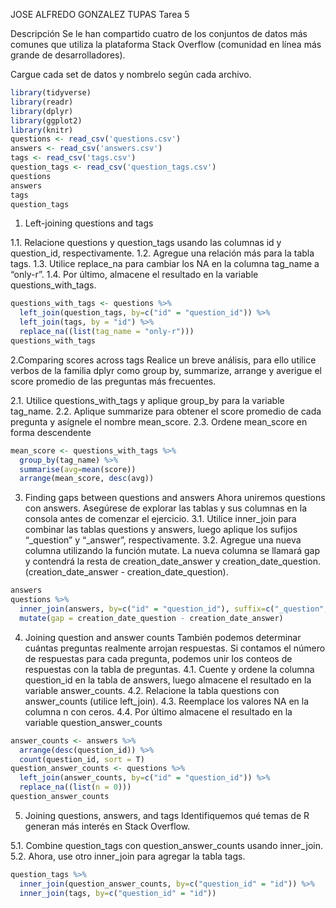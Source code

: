 JOSE ALFREDO GONZALEZ TUPAS
Tarea 5

Descripción
Se le han compartido cuatro de los conjuntos de datos más comunes que utiliza la plataforma
Stack Overflow (comunidad en línea más grande de desarrolladores).

Cargue cada set de datos y nombrelo según cada archivo.
```r
library(tidyverse)
library(readr)
library(dplyr)
library(ggplot2)
library(knitr)
questions <- read_csv('questions.csv')
answers <- read_csv('answers.csv')
tags <- read_csv('tags.csv')
question_tags <- read_csv('question_tags.csv')
questions
answers
tags
question_tags
```
1. Left-joining questions and tags

1.1. Relacione questions y question_tags usando las columnas id y question_id,
respectivamente.
1.2. Agregue una relación más para la tabla tags.
1.3. Utilice replace_na para cambiar los NA en la columna tag_name a "only-r".
1.4. Por último, almacene el resultado en la variable questions_with_tags.

```r
questions_with_tags <- questions %>% 
  left_join(question_tags, by=c("id" = "question_id")) %>% 
  left_join(tags, by = "id") %>% 
  replace_na((list(tag_name = "only-r")))
questions_with_tags
```
2.Comparing scores across tags
Realice un breve análisis, para ello utilice verbos de la familia dplyr como group by, summarize,
arrange y averigue el score promedio de las preguntas más frecuentes.

2.1. Utilice questions_with_tags y aplique group_by para la variable tag_name.
2.2. Aplique summarize para obtener el score promedio de cada pregunta y asígnele el
nombre mean_score.
2.3. Ordene mean_score en forma descendente

```r
mean_score <- questions_with_tags %>% 
  group_by(tag_name) %>% 
  summarise(avg=mean(score))
  arrange(mean_score, desc(avg))
```
3. Finding gaps between questions and answers
Ahora uniremos questions con answers. Asegúrese de explorar las tablas y sus columnas en la
consola antes de comenzar el ejercicio.
3.1. Utilice inner_join para combinar las tablas questions y answers, luego aplique los sufijos
"_question" y "_answer", respectivamente.
3.2. Agregue una nueva columna utilizando la función mutate. La nueva columna se llamará
gap y contendrá la resta de creation_date_answer y creation_date_question.
(creation_date_answer - creation_date_question).

```r
answers
questions %>% 
  inner_join(answers, by=c("id" = "question_id"), suffix=c("_question", "_answer")) %>% 
  mutate(gap = creation_date_question - creation_date_answer)
```
4. Joining question and answer counts
También podemos determinar cuántas preguntas realmente arrojan respuestas. Si contamos el
número de respuestas para cada pregunta, podemos unir los conteos de respuestas con la tabla
de preguntas.
4.1. Cuente y ordene la columna question_id en la tabla de answers, luego almacene el
resultado en la variable answer_counts.
4.2. Relacione la tabla questions con answer_counts (utilice left_join).
4.3. Reemplace los valores NA en la columna n con ceros.
4.4. Por último almacene el resultado en la variable question_answer_counts

```r
answer_counts <- answers %>% 
  arrange(desc(question_id)) %>% 
  count(question_id, sort = T) 
question_answer_counts <- questions %>% 
  left_join(answer_counts, by=c("id" = "question_id")) %>% 
  replace_na((list(n = 0)))
question_answer_counts
```
5. Joining questions, answers, and tags
Identifiquemos qué temas de R generan más interés en Stack Overflow.

5.1. Combine question_tags con question_answer_counts usando inner_join.
5.2. Ahora, use otro inner_join para agregar la tabla tags.

```r
question_tags %>% 
  inner_join(question_answer_counts, by=c("question_id" = "id")) %>% 
  inner_join(tags, by=c("question_id" = "id"))
```



